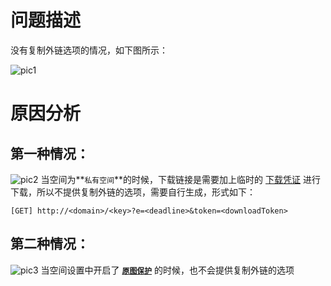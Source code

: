 # 问题描述  

没有复制外链选项的情况，如下图所示：

![pic1](https://dn-odum9helk.qbox.me/Fn76ShJZKCamQZv8h4crSI-UrP8Q)  

# 原因分析  

## 第一种情况：  

![pic2](https://dn-odum9helk.qbox.me/FlBVsPVds-QkqV_lPYMnNTxPP6j8)
当空间为**`私有空间`**的时候，下载链接是需要加上临时的 [下载凭证](/kodo/manual/1202/download-token) 进行下载，所以不提供复制外链的选项，需要自行生成，形式如下：
```
[GET] http://<domain>/<key>?e=<deadline>&token=<downloadToken>
```  



## 第二种情况：  

![pic3](https://dn-odum9helk.qbox.me/FnliJ7JLWxqCMnySsNhpfoJAQNna)
当空间设置中开启了 [**`原图保护`**](https://developer.qiniu.com/kodo/kb/1359/what-is-the-original-protection) 的时候，也不会提供复制外链的选项

